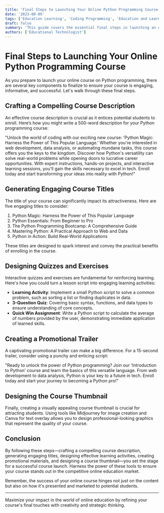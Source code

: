 ```yaml
---
title: 'Final Steps to Launching Your Online Python Programming Course'
date: '2023-08-09'
tags: ['Education Learning', 'Coding Programming', 'Education and Learning', 'Business Marketing']
draft: false
summary: 'This guide covers the essential final steps in launching an online course, from writing captivating course descriptions to creating quizzes and promotional trailers.'
authors: ['Educational Technologist']
---
```


# Final Steps to Launching Your Online Python Programming Course

As you prepare to launch your online course on Python programming, there are several key components to finalize to ensure your course is engaging, informative, and successful. Let's walk through these final steps.

## Crafting a Compelling Course Description

An effective course description is crucial as it entices potential students to enroll. Here’s how you might write a 500-word description for your Python programming course:

"Unlock the world of coding with our exciting new course: 'Python Magic: Harness the Power of This Popular Language.' Whether you're interested in web development, data analysis, or automating mundane tasks, this course offers you the keys to the kingdom. Discover how Python's versatility can solve real-world problems while opening doors to lucrative career opportunities. With expert instructions, hands-on projects, and interactive learning sessions, you'll gain the skills necessary to excel in tech. Enroll today and start transforming your ideas into reality with Python!"

## Generating Engaging Course Titles

The title of your course can significantly impact its attractiveness. Here are five engaging titles to consider:
1. Python Magic: Harness the Power of This Popular Language
2. Python Essentials: From Beginner to Pro
3. The Python Programming Bootcamp: A Comprehensive Guide
4. Mastering Python: A Practical Approach to Web and Data
5. Python in Action: Build Real-World Applications

These titles are designed to spark interest and convey the practical benefits of enrolling in the course.

## Designing Quizzes and Exercises

Interactive quizzes and exercises are fundamental for reinforcing learning. Here's how you could turn a lesson script into engaging learning activities:
- **Learning Activity**: Implement a small Python script to solve a common problem, such as sorting a list or finding duplicates in data.
- **3-Question Quiz**: Covering basic syntax, functions, and data types to ensure understanding of core concepts.
- **Quick Win Assignment**: Write a Python script to calculate the average of numbers provided by the user, demonstrating immediate application of learned skills.

## Creating a Promotional Trailer

A captivating promotional trailer can make a big difference. For a 15-second trailer, consider using a punchy and enticing script:

"Ready to unlock the power of Python programming? Join our 'Introduction to Python' course and learn the basics of this versatile language. From web development to data analysis, Python is your key to a future in tech. Enroll today and start your journey to becoming a Python pro!"

## Designing the Course Thumbnail

Finally, creating a visually appealing course thumbnail is crucial for attracting students. Using tools like Midjourney for image creation and Canva for text overlay allows you to design professional-looking graphics that represent the quality of your course.

## Conclusion

By following these steps—crafting a compelling course description, generating engaging titles, designing effective learning activities, creating promotional materials, and designing a course thumbnail—you set the stage for a successful course launch. Harness the power of these tools to ensure your course stands out in the competitive online education market.

Remember, the success of your online course hinges not just on the content but also on how it's presented and marketed to potential students.

---

Maximize your impact in the world of online education by refining your course's final touches with creativity and strategic thinking.

